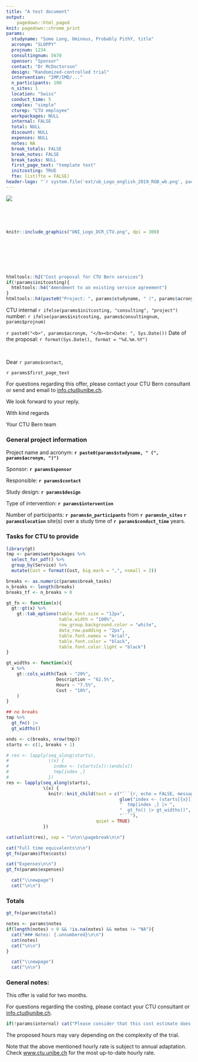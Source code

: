 ```yaml
---
title: "A test document"
output:
    pagedown::html_paged
knit: pagedown::chrome_print
params:
  studyname: "Some Long, Ominous, Probably PithY, title"
  acronym: "SLOPPY"
  projnum: 1234
  consultingnum: 5678
  sponsor: "Sponsor"
  contact: "Dr McDoctorson"
  design: "Randomized-controlled trial"
  intervention: "IMP/IMD/..."
  n_participants: 100
  n_sites: 1
  location: "Swiss"
  conduct_time: 5
  complex: "simple"
  cturep: "CTU employee"
  workpackages: NULL
  internal: FALSE
  total: NULL
  discount: NULL
  expenses: NULL
  notes: NA
  break_totals: FALSE
  break_notes: FALSE
  break_tasks: NULL
  first_page_text: "template text"
  initcosting: TRUE
  fte: list(fte = FALSE)
header-logo: "`r system.file('ext/ub_Logo_english_2019_RGB_wb.png', package = 'ctucosting')`"
---
```


![](ub_Logo_english_2019_RGB_wb.png){.logo .right}

<p> </p>

<p> </p>

```r
knitr::include_graphics("UNI_Logo_DCR_CTU.png", dpi = 300)

```

<p> </p>

<p> </p>

<p> </p>

```r
htmltools::h2("Cost proposal for CTU Bern services")
if(!params$initcosting){
  htmltools::h4("Amendment to an existing service agreement")
}
htmltools::h4(paste0("Project: ", params$studyname, " (", params$acronym, ")"))
```

CTU internal `r ifelse(params$initcosting, "consulting", "project")` number: `r ifelse(params$initcosting, params$consultingnum, params$projnum)`

[`r paste0("<b>", params$acronym, "</b><br>Date: ", Sys.Date())`]{#acro}
Date of the proposal: `r format(Sys.Date(), format = "%d.%m.%Y")`

<p> </p>

Dear `r params$contact`,

`r params$first_page_text`

For questions regarding this offer, please contact your CTU Bern consultant or send and email to [info.ctu\@unibe.ch](mailto:info.ctu@unibe.ch){.email}.

We look forward to your reply.

With kind regards

Your CTU Bern team

\newpage

### General project information {.unnumbered}

Project name and acronym: **`r paste0(params$studyname, " (", params$acronym, ")")`**

Sponsor: **`r params$sponsor`**

Responsible: **`r params$contact`**

Study design: **`r params$design`**

Type of intervention: **`r params$intervention`**

Number of participants: **`r params$n_participants`** from **`r params$n_sites` `r params$location`** site(s) over a study time of **`r params$conduct_time`** years.

### Tasks for CTU to provide {.unnumbered}

```r
library(gt)
tmp <- params$workpackages %>%
  select_for_pdf() %>%
  group_by(Service) %>%
  mutate(Cost = format(Cost, big.mark = ",", nsmall = 2))

breaks <- as.numeric(params$break_tasks)
n_breaks <- length(breaks)
breaks_tf <- n_breaks > 0

gt_fn <- function(x){
  gt::gt(x) %>%
    gt::tab_options(table.font.size = "12px",
                    table.width = "100%",
                    row_group.background.color = "white",
                    data_row.padding = "2px",
                    table.font.names = "Arial",
                    table.font.color = "black",
                    table.font.color.light = "black")
}

gt_widths <- function(x){
  x %>%
    gt::cols_width(Task ~ "20%",
                   Description ~ "62.5%",
                   Hours ~ "7.5%",
                   Cost ~ "10%",
    )
}

```

```r
## no breaks
tmp %>%
  gt_fn() |>
  gt_widths()
```

```r
ends <- c(breaks, nrow(tmp))
starts <- c(1, breaks + 1)

# res <- lapply(seq_along(starts),
#               \(x) {
#                 index <- (starts[x]):(ends[x])
#                 tmp[index ,]
#               })
res <- lapply(seq_along(starts),
              \(x) {
                knitr::knit_child(text = c("```{r, echo = FALSE, message = FALSE}",
                                           glue("index <- (starts[{x}]):(ends[{x}])"),
                                           "  tmp[index ,] |> ",
                                           "  gt_fn() |> gt_widths()",
                                           "```"),
                                  quiet = TRUE)
              })

cat(unlist(res), sep = "\n\n\\pagebreak\n\n")

```


```r
cat("Full time equivalents\n\n")
gt_fn(params$fte$costs)
```

```r
cat("Expenses\n\n")
gt_fn(params$expenses)
```

```r
  cat("\\newpage")
  cat("\n\n")
```

### Totals {.unnumbered}

```r
gt_fn(params$total)
```

```r
notes <- params$notes
if(length(notes) > 0 && !is.na(notes) && notes != "NA"){
  cat("### Notes: {.unnumbered}\n\n")
  cat(notes)
  cat("\n\n")
}
```

```r
  cat("\\newpage")
  cat("\n\n")
```

### General notes: {.unnumbered}

This offer is valid for two months.

For questions regarding the costing, please contact your CTU consultant or [info.ctu\@unibe.ch](mailto:info.ctu@unibe.ch){.email}.

```r
if(!params$internal) cat("Please consider that this cost estimate does not include VAT (7.7%).")
```

The proposed hours may vary depending on the complexity of the trial. 

Note that the above mentioned hourly rate is subject to annual adaptation. Check [www.ctu.unibe.ch](https://www.ctu.unibe.ch) for the most up-to-date hourly rate.
